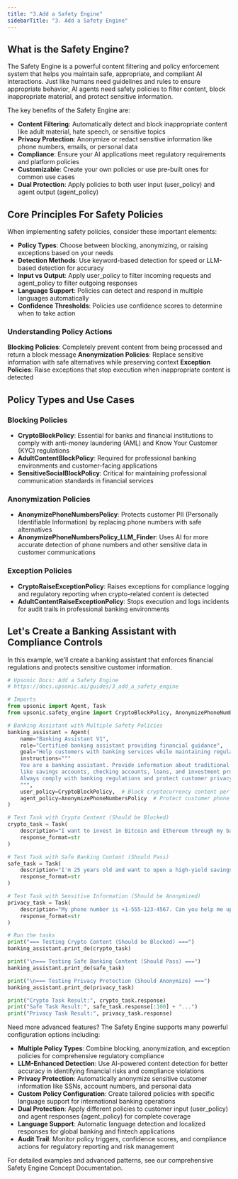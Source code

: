 ```yaml
---
title: "3.Add a Safety Engine"
sidebarTitle: "3. Add a Safety Engine"
---
```


## What is the Safety Engine?

The Safety Engine is a powerful content filtering and policy enforcement system that helps you maintain safe, appropriate, and compliant AI interactions. Just like humans need guidelines and rules to ensure appropriate behavior, AI agents need safety policies to filter content, block inappropriate material, and protect sensitive information.

The key benefits of the Safety Engine are:

- **Content Filtering**: Automatically detect and block inappropriate content like adult material, hate speech, or sensitive topics
- **Privacy Protection**: Anonymize or redact sensitive information like phone numbers, emails, or personal data
- **Compliance**: Ensure your AI applications meet regulatory requirements and platform policies
- **Customizable**: Create your own policies or use pre-built ones for common use cases
- **Dual Protection**: Apply policies to both user input (user_policy) and agent output (agent_policy)

## Core Principles For Safety Policies

When implementing safety policies, consider these important elements:

- **Policy Types**: Choose between blocking, anonymizing, or raising exceptions based on your needs
- **Detection Methods**: Use keyword-based detection for speed or LLM-based detection for accuracy
- **Input vs Output**: Apply user_policy to filter incoming requests and agent_policy to filter outgoing responses
- **Language Support**: Policies can detect and respond in multiple languages automatically
- **Confidence Thresholds**: Policies use confidence scores to determine when to take action

### Understanding Policy Actions

**Blocking Policies**: Completely prevent content from being processed and return a block message
**Anonymization Policies**: Replace sensitive information with safe alternatives while preserving context
**Exception Policies**: Raise exceptions that stop execution when inappropriate content is detected

## Policy Types and Use Cases

### Blocking Policies

- **CryptoBlockPolicy**: Essential for banks and financial institutions to comply with anti-money laundering (AML) and Know Your Customer (KYC) regulations
- **AdultContentBlockPolicy**: Required for professional banking environments and customer-facing applications
- **SensitiveSocialBlockPolicy**: Critical for maintaining professional communication standards in financial services

### Anonymization Policies

- **AnonymizePhoneNumbersPolicy**: Protects customer PII (Personally Identifiable Information) by replacing phone numbers with safe alternatives
- **AnonymizePhoneNumbersPolicy_LLM_Finder**: Uses AI for more accurate detection of phone numbers and other sensitive data in customer communications

### Exception Policies

- **CryptoRaiseExceptionPolicy**: Raises exceptions for compliance logging and regulatory reporting when crypto-related content is detected
- **AdultContentRaiseExceptionPolicy**: Stops execution and logs incidents for audit trails in professional banking environments

## Let's Create a Banking Assistant with Compliance Controls

In this example, we'll create a banking assistant that enforces financial regulations and protects sensitive customer information.

```python
# Upsonic Docs: Add a Safety Engine
# https://docs.upsonic.ai/guides/3_add_a_safety_engine

# Imports
from upsonic import Agent, Task
from upsonic.safety_engine import CryptoBlockPolicy, AnonymizePhoneNumbersPolicy, SensitiveSocialBlockPolicy

# Banking Assistant with Multiple Safety Policies
banking_assistant = Agent(
    name="Banking Assistant V1",
    role="Certified banking assistant providing financial guidance",
    goal="Help customers with banking services while maintaining regulatory compliance and data protection",
    instructions="""
    You are a banking assistant. Provide information about traditional banking products 
    like savings accounts, checking accounts, loans, and investment products.
    Always comply with banking regulations and protect customer privacy.
    """,
    user_policy=CryptoBlockPolicy,  # Block cryptocurrency content per banking regulations
    agent_policy=AnonymizePhoneNumbersPolicy  # Protect customer phone numbers in responses
)

# Test Task with Crypto Content (Should be Blocked)
crypto_task = Task(
    description="I want to invest in Bitcoin and Ethereum through my bank account. Can you help me set up crypto trading?",
    response_format=str
)

# Test Task with Safe Banking Content (Should Pass)
safe_task = Task(
    description="I'm 25 years old and want to open a high-yield savings account. What are the best options available?",
    response_format=str
)

# Test Task with Sensitive Information (Should be Anonymized)
privacy_task = Task(
    description="My phone number is +1-555-123-4567. Can you help me update my contact information?",
    response_format=str
)

# Run the tasks
print("=== Testing Crypto Content (Should be Blocked) ===")
banking_assistant.print_do(crypto_task)

print("\n=== Testing Safe Banking Content (Should Pass) ===")
banking_assistant.print_do(safe_task)

print("\n=== Testing Privacy Protection (Should Anonymize) ===")
banking_assistant.print_do(privacy_task)

print("Crypto Task Result:", crypto_task.response)
print("Safe Task Result:", safe_task.response[:100] + "...")
print("Privacy Task Result:", privacy_task.response)
```

Need more advanced features? The Safety Engine supports many powerful configuration options including:

- **Multiple Policy Types**: Combine blocking, anonymization, and exception policies  for comprehensive regulatory compliance
- **LLM-Enhanced Detection**: Use AI-powered content detection for better accuracy in identifying financial risks and compliance violations
- **Privacy Protection**: Automatically anonymize sensitive customer information like SSNs, account numbers, and personal data
- **Custom Policy Configuration**: Create tailored policies with specific language support for international banking operations
- **Dual Protection**: Apply different policies to customer input (user_policy) and agent responses (agent_policy) for complete coverage
- **Language Support**: Automatic language detection and localized responses for global banking and fintech applications
- **Audit Trail**: Monitor policy triggers, confidence scores, and compliance actions for regulatory reporting and risk management

For detailed examples and advanced patterns, see our comprehensive Safety Engine Concept Documentation.